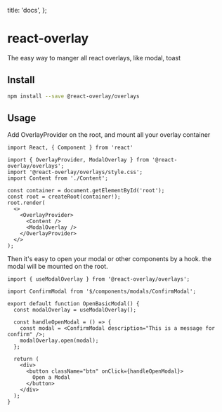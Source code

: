 
  title: 'docs',
};


# react-overlay
The easy way to manger all react overlays, like modal, toast

## Install

```sh
npm install --save @react-overlay/overlays
```

## Usage

Add OverlayProvider on the root, and mount all your overlay container
```tsx
import React, { Component } from 'react'

import { OverlayProvider, ModalOverlay } from '@react-overlay/overlays';
import '@react-overlay/overlays/style.css';
import Content from './Content';

const container = document.getElementById('root');
const root = createRoot(container!);
root.render(
  <>
    <OverlayProvider>
      <Content />
      <ModalOverlay />
    </OverlayProvider>
  </>
);
```

Then it's easy to open your modal or other components by a hook. the modal will be mounted on the root.

<OpenBasicModal />

```tsx
import { useModalOverlay } from '@react-overlay/overlays';

import ConfirmModal from '$/components/modals/ConfirmModal';

export default function OpenBasicModal() {
  const modalOverlay = useModalOverlay();

  const handleOpenModal = () => {
    const modal = <ConfirmModal description="This is a message for confirm" />;
    modalOverlay.open(modal);
  };

  return (
    <div>
      <button className="btn" onClick={handleOpenModal}>
        Open a Modal
      </button>
    </div>
  );
}
```
